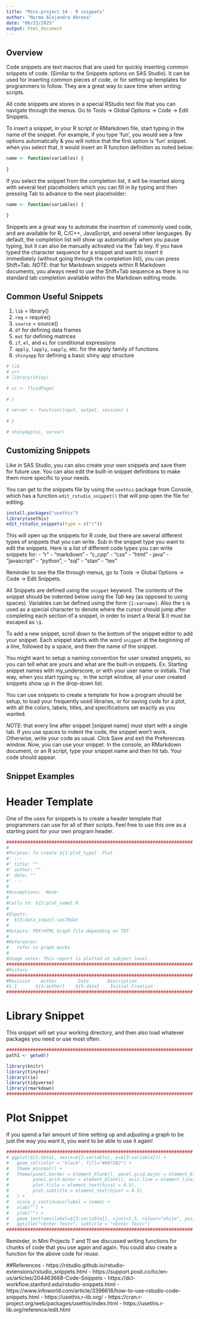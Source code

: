 ```yaml
---
title: "Mini-project 14 - R snippets"
author: "Norma Alejandra Abrena"
date: "06/23/2025"
output: html_document
---
```


## Overview

Code snippets are text macros that are used for quickly inserting common snippets of code. (Similar to the Snippets options on SAS Studio). It can be used for inserting common pieces of code, or for setting up templates for programmers to follow. They are a great way to save time when writing scripts. 

All code snippets are stores in a special RStudio text file that you can navigate through the menus.
Go to Tools -> Global Options -> Code -> Edit Snippets.

To insert a snippet, in your R script or RMarkdown file, start typing in the name of the snippet. For example, if you type 'fun', you would see a few options automatically & you will notice that the first option is 'fun' snippet. when you select that, it would insert an R function definition as noted below:


```r
name <- function(variables) {
  
}
```

If you select the snippet from the completion list, it will be inserted along with several text placeholders which you can fill in by typing and then pressing Tab to advance to the next placeholder:

```r
name <- function(variables) {
  
}
```

Snippets are a great way to automate the insertion of commonly used code, and are available for R, C/C++, JavaScript, and several other languages.
By default, the completion list will show up automatically when you pause typing, but it can also be manually activated via the Tab key.
If you have typed the character sequence for a snippet and want to insert it immediately (without going through the completion list), you can press Shift+Tab.
*NOTE*: that for Markdown snippets within R Markdown documents, you always need to use the Shift+Tab sequence as there is no standard tab completion available within the Markdown editing mode.

## Common Useful Snippets
1. `lib` = library()
2. `req` = require()
3. `source` = source() 
4. 	`df` for defining data frames
5.	`mat` for defining matrices
6.	`if`, `el`, and `ei` for conditional expressions
7.	`apply`, `lapply`, `sapply`, etc. for the apply family of functions
8.	`shinyapp` for defining a basic shiny app structure


```r
# lib
# src
# library(shiny)

# ui <- fluidPage(
  
# )

# server <- function(input, output, session) {
  
# }

# shinyApp(ui, server)
```

## Customizing Snippets
Like in SAS Studio, you can also create your own snippets and save them for future use. You can also edit the built-in snippet definitions to make them more specific to your needs. 

You can  get to the snippets file by using the `usethis` package from Console, which has a function `edit_rstudio_snippet()` that will pop open the file for editing.

```r
install.packages("usethis")
library(usethis)
edit_rstudio_snippets(type = c("r"))
```

This will open up the snippets for R code, but there are several different types of snippets that you can write. Sub in the snippet type you want to edit the snippets. Here is a list of different code types you can write snippets for:
- "r" 
- "markdown"
- "c_cpp"
- "css"
- "html"
- java"
- "javascript"
- "python",
- "sql"
- "stan"
- "tex"

Reminder to see the file through menus, go to Tools -> Global Options -> Code -> Edit Snippets.

All Snippets are defined using the `snippet` keyword. The contents of the snippet should be indented below using the *Tab* key (as opposed to using spaces). Variables can be defined using the form `{1:varname}`. Also the `$` is used as a special character to denote where the cursor should jump after completing each section of a snippet, in order to insert a literal $ it must be escaped as `\$`. 

To add a new snippet, scroll down to the bottom of the snippet editor to add your snippet. Each snippet starts with the word `snippet` at the beginning of a line, followed by a space, and then the name of the snippet.

You might want to setup a naming convention for user created snippets, so you can tell what are yours and what are the built-in snippets. Ex. Starting snippet names with my_underscore, or with your user name or initials. That way, when you start typing `my_` in the script window, all your user created snippets show up in the drop-down list. 

You can use snippets to create a template for how a program should be setup, to load your frequently used libraries, or for saving code for a plot, with all the colors, labels, titles, and specifications set exactly as you wanted. 

*NOTE*: that every line after snippet [snippet name] must start with a single tab. If you use spaces to indent the code, the snippet won’t work. Otherwise, write your code as usual. 
Click Save and exit the Preferences window. Now, you can use your snippet. In the console, an RMarkdown document, or an R script, type your snippet name and then hit tab. Your code should appear. 

## Snippet Examples
# Header Template

One of the uses for snippets is to create a header template that programmers can use for all of their scripts. Feel free to use this one as a starting point for your own program header.
```r
######################################################################
#
#Purpose: To create ${1:plot_type}  Plot
#' ---
#' title: ""
#' author: ""
#' date: ""
#' ---
#
#Assumptions: -None-
#
#Calls to: ${2:plot_name}.R
#
#Inputs: 
#  ${3:data_input}.sas7bdat
#          
#Outputs: PDF/HTML Graph file depending on TOT 
#
#References: 
#   refer to graph mocks
#
#Usage notes: This report is plotted at subject level.
######################################################################
#History
######################################################################
#Revision    Author        Date       Description
#1.1       ${4:author}    ${5:date}    Initial Creation
######################################################################

```
 

# Library Snippet
This snippet will set your working directory, and then also load whatever packages you need or use most often.

```r
######################################################################
path1 <- getwd()

library(knitr)
library(tinytex)
library(rio)
library(tidyverse)
library(rmarkdown)
######################################################################

```


# Plot Snippet
If you spend a fair amount of time setting up and adjusting a graph to be just the way you want it, you want to be able to use it again!

```r
######################################################################
# ggplot(${1:data}, aes(x=${2:variable}, y=${3:variable})) + 
#   geom_col(color = "black", fill="#0072B2") +
#   theme_minimal() +
#   theme(panel.border = element_blank(), panel.grid.major = element_blank(),
#         panel.grid.minor = element_blank(), axis.line = element_line(colour = "gray"),
#         plot.title = element_text(hjust = 0.5),
#         plot.subtitle = element_text(hjust = 0.5)
#   ) +
#   scale_y_continuous(label = comma) + 
#   xlab("") +
#   ylab("") +
#   geom_text(aes(label=${3:variable}), vjust=1.5, colour="white", position=position_dodge(.9), size=5) +
#   ggtitle("<Enter Text>", subtitle = "<Enter Text>")
######################################################################

```

Reminder, in Mini Projects 7 and 11 we discussed writing functions for chunks of code that you use again and again. You could also create a function for the above code for reuse. 


##References
-	https://rstudio.github.io/rstudio-extensions/rstudio_snippets.html 
-	https://support.posit.co/hc/en-us/articles/204463668-Code-Snippets 
-	https://dcl-workflow.stanford.edu/rstudio-snippets.html 
-	https://www.infoworld.com/article/3396616/how-to-use-rstudio-code-snippets.html 
-	https://usethis.r-lib.org/ 
- https://cran.r-project.org/web/packages/usethis/index.html 
- https://usethis.r-lib.org/reference/edit.html

